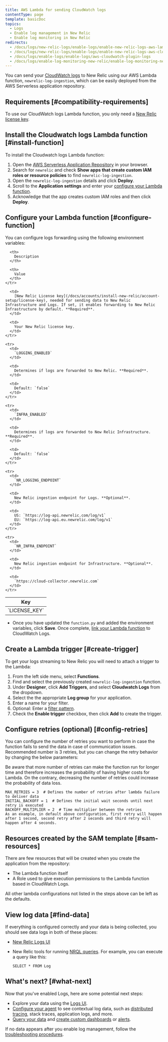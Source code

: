 ```yaml
---
title: AWS Lambda for sending CloudWatch logs
contentType: page
template: basicDoc
topics:
  - Logs
  - Enable log management in New Relic
  - Enable log monitoring in New Relic
redirects:
  - /docs/logs/new-relic-logs/enable-logs/enable-new-relic-logs-aws-lambda
  - /docs/logs/new-relic-logs/enable-logs/enable-new-relic-logs-aws-cloudwatch
  - /docs/logs/enable-logs/enable-logs/aws-cloudwatch-plugin-logs
  - /docs/logs/enable-log-monitoring-new-relic/enable-log-monitoring-new-relic/aws-lambda-sending-cloudwatch-logs
---
```


You can send your [CloudWatch logs](https://docs.aws.amazon.com/AmazonCloudWatch/latest/logs/WhatIsCloudWatchLogs.html) to New Relic using our AWS Lambda function, `newrelic-log-ingestion`, which can be easily deployed from the AWS Serverless application repository.

## Requirements [#compatibility-requirements]

To use our CloudWatch logs Lambda function, you only need a [New Relic license key](/docs/accounts/install-new-relic/account-setup/license-key).

## Install the Cloudwatch logs Lambda function [#install-function]

To install the Cloudwatch logs Lambda function:

1. Open the [AWS Serverless Application Repository](https://serverlessrepo.aws.amazon.com/applications "Link opens in a new window.") in your browser.
2. Search for `newrelic` and check **Show apps that create custom IAM roles or resource policies** to find `newrelic-log-ingestion`.
3. Open the `newrelic-log-ingestion` details and click **Deploy**.
4. Scroll to the **Application settings** and enter your [configure your Lambda function](#configure-function).
5. Acknowledge that the app creates custom IAM roles and then click **Deploy**.

## Configure your Lambda function [#configure-function]

You can configure logs forwarding using the following environment variables:

<Table>
  <thead>
    <tr>
      <th style={{ width: "200px" }}>
        Key
      </th>

      <th>
        Description
      </th>

      <th>
        Value
      </th>
    </tr>
  </thead>

  <tbody>
    <tr>
      <td>
        `LICENSE_KEY`
      </td>

      <td>
        [New Relic License key](/docs/accounts/install-new-relic/account-setup/license-key), needed for sending data to New Relic Infrastructure and Logs. If set, it enables forwarding to New Relic Infrastructure by default. **Required**.
      </td>

      <td>
        Your New Relic license key.
      </td>
    </tr>

    <tr>
      <td>
        `LOGGING_ENABLED`
      </td>

      <td>
        Determines if logs are forwarded to New Relic. **Required**.
      </td>

      <td>
        Default: `false`
      </td>
    </tr>

    <tr>
      <td>
        `INFRA_ENABLED`
      </td>

      <td>
        Determines if logs are forwarded to New Relic Infrastructure. **Required**.
      </td>

      <td>
        Default: `false`
      </td>
    </tr>

    <tr>
      <td>
        `NR_LOGGING_ENDPOINT`
      </td>

      <td>
        New Relic ingestion endpoint for Logs. **Optional**.
      </td>

      <td>
        US: `https://log-api.newrelic.com/log/v1`  
        EU: `https://log-api.eu.newrelic.com/log/v1`
      </td>
    </tr>

    <tr>
      <td>
        `NR_INFRA_ENDPOINT`
      </td>

      <td>
        New Relic ingestion endpoint for Infrastructure. **Optional**.
      </td>

      <td>
        `https://cloud-collector.newrelic.com`
      </td>
    </tr>
  </tbody>
</Table>

* Once you have updated the `function.py` and added the environment variables, click **Save**. Once complete, [link your Lambda function](#create-trigger) to CloudWatch Logs.

## Create a Lambda trigger [#create-trigger]

To get your logs streaming to New Relic you will need to attach a trigger to the Lambda:

1. From the left side menu, select **Functions**.
2. Find and select the previously created `newrelic-log-ingestion` function.
3. Under **Designer**, click **Add Triggers**, and select **Cloudwatch Logs** from the dropdown.
4. Select the the appropriate **Log group** for your application.
5. Enter a name for your filter.
6. Optional: Enter a [filter pattern](https://docs.aws.amazon.com/AmazonCloudWatch/latest/logs/FilterAndPatternSyntax.html).
7. Check the **Enable trigger** checkbox, then click **Add** to create the trigger.

## Configure retries (optional) [#config-retries]

You can configure the number of retries you want to perform in case the function fails to send the data in case of communication issues. Recommended number is 3 retries, but you can change the retry behavior by changing the below parameters:

<Callout variant="tip">
  Be aware that more number of retries can make the function run for longer time and therefore increases the probability of having higher costs for Lambda. On the contrary, decreasing the number of retries could increase the probability of data loss.
</Callout>

```
MAX_RETRIES = 3  # Defines the number of retries after lambda failure to deliver data
INITIAL_BACKOFF = 1  # Defines the initial wait seconds until next retry is executed
BACKOFF_MULTIPLIER = 2  # Time multiplier between the retries
As an example, in default above configuration, first retry will happen after 1 second, second retry after 2 seconds and third retry will happen after 4 seconds.
```

## Resources created by the SAM template [#sam-resources]

There are few resources that will be created when you create the application from the repository:

* The Lambda function itself
* A Role used to give execution permissions to the Lambda function based in CloudWatch Logs.

All other lambda configurations not listed in the steps above can be left as the defaults.

## View log data [#find-data]

If everything is configured correctly and your data is being collected, you should see data logs in both of these places:

* [New Relic Logs UI](https://one.newrelic.com/launcher/logger.log-launcher)
* New Relic tools for running [NRQL queries](/docs/query-data/nrql-new-relic-query-language/getting-started/introduction-nrql). For example, you can execute a query like this:

  ```
  SELECT * FROM Log
  ```

## What's next? [#what-next]

Now that you've enabled Logs, here are some potential next steps:

* Explore your data using the [Logs UI](/docs/explore-your-data-new-relic-logs-ui).
* [Configure your agent](/docs/logs/new-relic-logs/enable-logs-context/enable-logs-context-apm-agents) to see contextual log data, such as [distributed tracing](/docs/understand-dependencies/distributed-tracing/get-started/introduction-distributed-tracing), stack traces, application logs, and more.
* [Query your data](/docs/using-new-relic/data/understand-data/query-new-relic-data) and [create custom dashboards](/docs/dashboards/new-relic-one-dashboards/get-started/introduction-new-relic-one-dashboards) or [alerts](/docs/alerts/new-relic-alerts/configuring-alert-policies/create-edit-or-find-alert-policy).

If no data appears after you enable log management, follow the [troubleshooting procedures](/docs/logs/new-relic-logs/troubleshooting/no-data-appears-logs).
